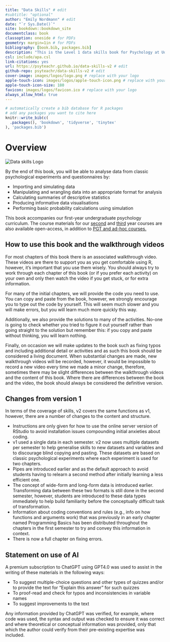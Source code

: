```yaml
--- 
title: "Data Skills" # edit
#subtitle: "optional" 
author: "Emily Nordmann" # edit
date: "`r Sys.Date()`"
site: bookdown::bookdown_site
documentclass: book
classoption: oneside # for PDFs
geometry: margin=1in # for PDFs
bibliography: [book.bib, packages.bib]
description: "This is the Level 1 data skills book for Psychology at UofG"
csl: include/apa.csl
link-citations: yes
url: https://psyteachr.github.io/data-skills-v2 # edit
github-repo: psyteachr/data-skills-v2 # edit
cover-image: images/logos/logo.png # replace with your logo
apple-touch-icon: images/logos/apple-touch-icon.png # replace with your logo
apple-touch-icon-size: 180
favicon: images/logos/favicon.ico # replace with your logo
always_allow_html: true
---
```


```r
# automatically create a bib database for R packages
# add any packages you want to cite here
knitr::write_bib(c(
  .packages(), 'bookdown', 'tidyverse', 'tinytex'
), 'packages.bib')

```

# Overview {-}

<div class="small_right"><img src="images/logos/logo.png" 
     alt="Data skills Logo" /></div>

By the end of this book, you will be able to analyse data from classic psychological experiments and questionnaires by:

* Importing and simulating data
* Manipulating and wrangling data into an appropriate format for analysis
* Calculating summaries of descriptive statistics
* Producing informative data visualisations
* Performing basic probability calculations using simulation

This book accompanies our first-year undergraduate psychology curriculum. The course materials for our [second](https://psyteachr.github.io/analysis-v2/) and [third](https://psyteachr.github.io/stat-models-v1/) year courses are also available open-access, in addition to [PGT and ad-hoc courses.](https://psyteachr.github.io/)

## How to use this book and the walkthrough videos

For most chapters of this book there is an associated walkthrough video. These videos are there to support you as you get comfortable using R, however, it's important that you use them wisely. You should always try to work through each chapter of this book (or if you prefer each activity) on your own and only then watch the video if you get stuck, or for extra information. 

For many of the initial chapters, we will provide the code you need to use. You can copy and paste from the book, however, we strongly encourage you to type out the code by yourself. This will seem much slower and you will make errors, but you will learn much more quickly this way.

Additionally, we also provide the solutions to many of the activities. No-one is going to check whether you tried to figure it out yourself rather than going straight to the solution but remember this: if you copy and paste without thinking, you will learn nothing. 

Finally, on occasion we will make updates to the book such as fixing typos and including additional detail or activities and as such this book should be considered a living document. When substantial changes are made, new walkthrough videos will be recorded, however, it would be impossible to record a new video every time we made a minor change, therefore, sometimes there may be slight differences between the walkthrough videos and the content of this book. Where there are differences between the book and the video, the book should always be considered the definitive version. 

## Changes from version 1

In terms of the coverage of skills, v2 covers the same functions as v1, however, there are a number of changes to the content and structure.

* Instructions are only given for how to use the online server version of RStudio to avoid installation issues compounding initial anxieties about coding.
* v1 used a single data in each semester. v2 now uses multiple datasets per semester to help generalise skills to new datasets and variables and to discourage blind copying and pasting. These datasets are based on classic psychological experiments where each experiment is used for two chapters.
* Pipes are introduced earlier and as the default approach to avoid students having to relearn a second method after initially learning a less efficient one.
* The concept of wide-form and long-form data is introduced earlier. Transforming data between these two formats is still done in the second semester, however, students are introduced to these data types immediately to help build familiarity before the conceptually difficult task of transformation.
* Information about coding conventions and rules (e.g., info on how functions and arguments work) that was previously in an early chapter named Programming Basics has been distributed throughout the chapters in the first semester to try and convey this information in context.
* There is now a full chapter on fixing errors.

## Statement on use of AI

A premium subscription to ChatGPT using GPT4.0 was used to assist in the writing of these materials in the following ways:

* To suggest multiple-choice questions and other types of quizzes and/or to provide the text for "Explain this answer" for such quizzes
* To proof-read and check for typos and inconsistencies in variable names
* To suggest improvements to the text

Any information provided by ChatGPT was verified, for example, where code was used, the syntax and output was checked to ensure it was correct and where theoretical or conceptual information was provided, only that which the author could verify from their pre-existing expertise was included. 


